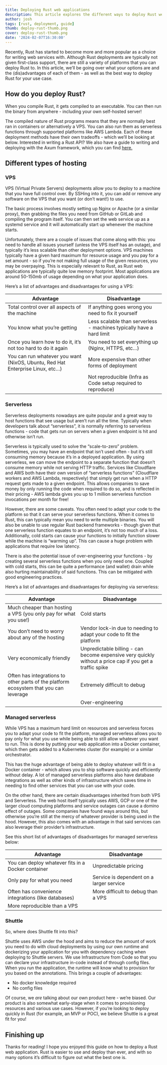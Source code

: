 ```yaml
---
title: Deploying Rust web applications
description: This article explores the different ways to deploy Rust web services and the (dis)advantages of each. 
author: josh
tags: [rust, deployment, guide]
thumb: deploy-rust-thumb.png 
cover: deploy-rust-thumb.png
date: '2024-02-07T16:30:00'
---
```


Recently, Rust has started to become more and more popular as a choice for writing web services with. Although Rust deployments are typically not given first-class support, there are still a variety of platforms that you can deploy Rust to. In this article, we’ll be going over what your options are and the (dis)advantages of each of them - as well as the best way to deploy Rust for your use case.

## How do you deploy Rust?

When you compile Rust, it gets compiled to an executable. You can then run the binary from anywhere - including your own self-hosted server! 

The compiled nature of Rust programs means that they are normally best ran in containers or alternatively a VPS. You can also run them as serverless functions through supported platforms like AWS Lambda. Each of these deployment methods have their own tradeoffs - which we’ll be looking at below. Interested in writing a Rust API? We also have a guide to writing and deploying with the Axum framework, which you can find [here.](https://www.shuttle.rs/blog/2024/01/31/write-a-rest-api-rust)

## Different types of hosting

### VPS

VPS (Virtual Private Servers) deployments allow you to deploy to a machine that you have full control over. By SSHing into it, you can add or remove any software on the VPS that you want (or don’t want!) to use. 

The basic process involves mostly setting up Nginx or Apache (or a similar proxy), then grabbing the files you need from GitHub or GitLab and compiling the program itself. You can then set the web service up as a systemd service and it will automatically start up whenever the machine starts.

Unfortunately, there are a couple of issues that come along with this: you need to handle all issues yourself (unless the VPS itself has an outage), and typically it’s less scalable than other deployment options. VPS machines typically have a given hard maximum for resource usage and you pay for a set amount - so if you’re not making full usage of the given resources, you may be overpaying. This is especially relevant to Rust, as Rust web applications are typically quite low memory footprint. Most applications are around 50-150mb of usage depending on what your application does.

Here’s a list of advantages and disadvantages for using a VPS:

| Advantage | Disadvantage |
| --- | --- |
| Total control over all aspects of the machine | If anything goes wrong you need to fix it yourself |
| You know what you’re getting | Less scalable than serverless - machines typically have a hard limit |
| Once you learn how to do it, it’s not too hard to do it again | You need to set everything up (Nginx, HTTPS, etc…) |
| You can run whatever you want (NixOS, Ubuntu, Red Hat Enterprise Linux, etc…) | More expensive than other forms of deployment |
|  | Not reproducible (Infra as Code setup required to reproduce) |

### Serverless

Serverless deployments nowadays are quite popular and a great way to host functions that see usage but aren’t run all the time. Typically when developers talk about “serverless”, it is normally referring to serverless functions - code that gets run on servers when a given endpoint is hit and otherwise isn’t run.

Serverless is typically used to solve the “scale-to-zero” problem. Sometimes, you may have an endpoint that isn’t used often - but it’s still consuming memory because it’s in a deployed application. By using serverless, we can move the endpoint to a separate function that doesn’t consume memory while not serving HTTP traffic. Services like Cloudflare and AWS both have their own version of “serverless functions” (Cloudflare workers and AWS Lambda, respectively) that simply get run when a HTTP request gets made to a given endpoint. This allows companies to save money by only running the code when required to do so, and is reflected in their pricing - AWS lambda gives you up to 1 million serverless function invocations per month for free!

However, there are some caveats. You often need to adapt your code to the platform so that it can serve your serverless functions. When it comes to Rust, this can typically mean you need to write multiple binaries. You will also be unable to use regular Rust backend frameworks - though given that one serverless function equates to an endpoint, it’s not too much of a loss. Additionally, cold starts can cause your functions to initially function slower while the machine is “warming up”. This can cause a huge problem with applications that require low latency.

There is also the potential issue of over-engineering your functions - by creating several serverless functions when you only need one. Coupled with cold starts, this can be quite a performance (and wallet) drain while also hurting maintainability of said functions. This can be mitigated with good engineering practices.

Here’s a list of advantages and disadvantages for deploying via serverless:

| Advantage | Disadvantage |
| --- | --- |
| Much cheaper than hosting a VPS (you only pay for what you use!) | Cold starts |
| You don’t need to worry about any of the hosting | Vendor lock-in due to needing to adapt your code to fit the platform |
| Very economically friendly | Unpredictable billing - can become expensive very quickly without a price cap if you get a traffic spike |
| Often has integrations to other parts of the platform ecosystem that you can leverage | Extremely difficult to debug |
|  | Over-engineering |

### Managed serverless

While VPS has a maximum hard limit on resources and serverless forces you to adapt your code to fit the platform, managed serverless allows you to pay only for what you use while being able to still allow whatever you want to run. This is done by putting your web application into a Docker container, which then gets added to a Kubernetes cluster (for example) or a similar orchestrator.

This has the huge advantage of being able to deploy whatever will fit in a Docker container - which allows you to ship software quickly and efficiently without delay. A lot of managed serverless platforms also have database integrations as well as other kinds of infrastructure which saves time in needing to find other services that you can use with your code. 

On the other hand, there are certain disadvantages inherited from both VPS and Serverless. The web host itself typically uses AWS, GCP or one of the larger cloud computing platforms and service outages can cause a domino effect of outages. Some companies have found ways around this, but otherwise you’re still at the mercy of whatever provider is being used in the hood. However, this also comes with an advantage in that said services can also leverage their provider’s infrastructure. 

See this short list of advantages of disadvantages for managed serverless below:

| Advantage | Disadvantage |
| --- | --- |
| You can deploy whatever fits in a Docker container  | Unpredictable pricing |
| Only pay for what you need | Service is dependent on a larger service |
| Often has convenience integrations (like databases) | More difficult to debug than a VPS |
| More reproducible than a VPS |  |

### Shuttle

So, where does Shuttle fit into this? 

Shuttle uses AWS under the hood and aims to reduce the amount of work you need to do with cloud deployments by using our own runtime and dockerizing your application for you with dependency caching when deploying to Shuttle servers. We use Infrastructure from Code so that you can declare your infrastructure in-code instead of through config files. When you run the application, the runtime will know what to provision for you based on the annotations. This brings a couple of advantages:

- No docker knowledge required
- No config files

Of course, we *are* talking about our own product here - we’re biased. Our product is also somewhat early-stage when it comes to provisioning resources and various use cases. However, if you’re looking to deploy quickly in Rust (for example, an MVP or POC), we believe Shuttle is a great fit for you!

## Finishing up

Thanks for reading! I hope you enjoyed this guide on how to deploy a Rust web application. Rust is easier to use and deploy than ever, and with so many options it’s difficult to figure out what the best one is.
